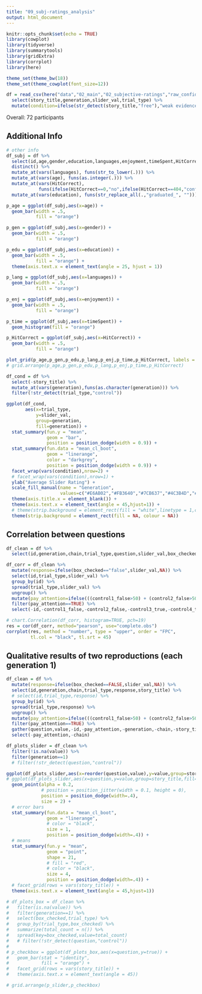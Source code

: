 ```yaml
---
title: "09_subj-ratings_analysis"
output: html_document
---
```


```r
knitr::opts_chunk$set(echo = TRUE)
library(cowplot)
library(tidyverse)
library(summarytools)
library(gridExtra)
library(corrplot)
library(here)

theme_set(theme_bw(18))
theme_set(theme_cowplot(font_size=12))
```

```r
df = read_csv(here("data","02_main","02_subjective-ratings","raw_confidential.csv")) %>% 
  select(story_title,generation,slider_val,trial_type) %>% 
  mutate(condition=ifelse(str_detect(story_title,"free"),"weak evidence","strong evidence"))
```

Overall: 72 participants

## Additional Info

```r

# other info
df_subj = df %>% 
  select(id,age,gender,education,languages,enjoyment,timeSpent,HitCorrect) %>% 
  distinct() %>% 
  mutate_at(vars(languages), funs(str_to_lower(.))) %>% 
  mutate_at(vars(age), funs(as.integer(.))) %>% 
  mutate_at(vars(HitCorrect),
            funs(ifelse(HitCorrect==0,"no",ifelse(HitCorrect==404,"confused","yes")))) %>% 
  mutate_at(vars(education), funs(str_replace_all(.,"graduated_", "")))

p_age = ggplot(df_subj,aes(x=age)) + 
  geom_bar(width = .5,
           fill = "orange") 

p_gen = ggplot(df_subj,aes(x=gender)) +
  geom_bar(width = .5,
           fill = "orange")

p_edu = ggplot(df_subj,aes(x=education)) +
  geom_bar(width = .5,
           fill = "orange") +
  theme(axis.text.x = element_text(angle = 25, hjust = 1))

p_lang = ggplot(df_subj,aes(x=languages)) +
  geom_bar(width = .5,
           fill = "orange")

p_enj = ggplot(df_subj,aes(x=enjoyment)) + 
  geom_bar(width = .5,
           fill = "orange")

p_time = ggplot(df_subj,aes(x=timeSpent)) +
  geom_histogram(fill = "orange")

p_HitCorrect = ggplot(df_subj,aes(x=HitCorrect)) + 
  geom_bar(width = .5,
           fill = "orange") 

plot_grid(p_age,p_gen,p_edu,p_lang,p_enj,p_time,p_HitCorrect, labels = "AUTO", ncol = 2, align = 'v')
# grid.arrange(p_age,p_gen,p_edu,p_lang,p_enj,p_time,p_HitCorrect)
```

```r
df_cond = df %>% 
  select(-story_title) %>% 
  mutate_at(vars(generation),funs(as.character(generation))) %>% 
  filter(!str_detect(trial_type,"control"))
```

```r

ggplot(df_cond,
       aes(x=trial_type,
           y=slider_val,
           group=generation,
           fill=generation)) +
  stat_summary(fun.y = "mean",
               geom = "bar",
               position = position_dodge(width = 0.9)) +
  stat_summary(fun.data = "mean_cl_boot",
               geom = "linerange",
               color = "darkgrey", 
               position = position_dodge(width = 0.9)) +
  facet_wrap(vars(condition),nrow=2) +
  # facet_wrap(vars(condition),nrow=1) +
  ylab("Average Slider Rating") +
  scale_fill_manual(name = "Generation",
                    values=c("#E6AB02","#FB3640","#7CB637","#4C3B4D","#4381C1","#08415C")) +
  theme(axis.title.x = element_blank()) +
  theme(axis.text.x = element_text(angle = 45,hjust=1)) +
  # theme(strip.background = element_rect(fill = "white",linetype = 1,color="red"))
  theme(strip.background = element_rect(fill = NA, colour = NA))
```


## Correlation between questions

```r
df_clean = df %>%
  select(id,generation,chain,trial_type,question,slider_val,box_checked,story_reproduction,story_title,trial_number)

df_corr = df_clean %>% 
  mutate(response=ifelse(box_checked=="false",slider_val,NA)) %>% 
  select(id,trial_type,slider_val) %>% 
  group_by(id) %>% 
  spread(trial_type,slider_val) %>% 
  ungroup() %>% 
  mutate(pay_attention=ifelse(((control1_false>50) + (control2_false>50) + (control3_true<50) + (control4_true>50)) > 2,FALSE,TRUE)) %>% 
  filter(pay_attention==TRUE) %>%  
  select(-id,-control1_false,-control2_false,-control3_true,-control4_true, -pay_attention)

# chart.Correlation(df_corr, histogram=TRUE, pch=19)
res = cor(df_corr, method="pearson", use="complete.obs")
corrplot(res, method = "number", type = "upper", order = "FPC", 
         tl.col = "black", tl.srt = 45)
```

## Qualitative results of two reproductions (each generation 1)

```r
df_clean = df %>%
  mutate(response=ifelse(box_checked==FALSE,slider_val,NA)) %>% 
  select(id,generation,chain,trial_type,response,story_title) %>%
  # select(id,trial_type,response) %>%
  group_by(id) %>% 
  spread(trial_type,response) %>% 
  ungroup() %>% 
  mutate(pay_attention=ifelse(((control1_false>50) + (control2_false>50) + (control3_true<50) + (control4_true>50)) > 2,FALSE,TRUE)) %>% 
  filter(pay_attention==TRUE) %>%  
  gather(question,value,-id,-pay_attention,-generation,-chain,-story_title) %>% 
  select(-pay_attention,-chain)

df_plots_slider = df_clean %>% 
  filter(!is.na(value)) %>% 
  filter(generation==1)
  # filter(!str_detect(question,"control"))

ggplot(df_plots_slider,aes(x=reorder(question,value),y=value,group=story_title,fill=story_title,color=story_title)) +
# ggplot(df_plots_slider,aes(x=question,y=value,group=story_title,fill=story_title,color=story_title)) +
  geom_point(alpha = 0.2,
             # position = position_jitter(width = 0.1, height = 0),
             position = position_dodge(width=.4),
             size = 2) + 
  # error bars 
  stat_summary(fun.data = "mean_cl_boot",
               geom = "linerange",
               # color = "black",
               size = 1,
               position = position_dodge(width=.4)) + 
  # means
  stat_summary(fun.y = "mean",
               geom = "point",
               shape = 21,
               # fill = "red",
               # color = "black",
               size = 4,
               position = position_dodge(width=.4)) +
  # facet_grid(rows = vars(story_title)) +
  theme(axis.text.x = element_text(angle = 45,hjust=1))

# df_plots_box = df_clean %>% 
#   filter(is.na(value)) %>% 
#   filter(generation==1) %>% 
#   select(box_checked,trial_type) %>% 
#   group_by(trial_type,box_checked) %>% 
#   summarize(total_count = n()) %>%
#   spread(key=box_checked,value=total_count)
#   # filter(!str_detect(question,"control"))  
# 
# p_checkbox = ggplot(df_plots_box,aes(x=question,y=true)) +
#   geom_bar(stat = "identity",
#            fill = "orange") +
#   facet_grid(rows = vars(story_title)) +
#   theme(axis.text.x = element_text(angle = 45))

# grid.arrange(p_slider,p_checkbox)
    
```







